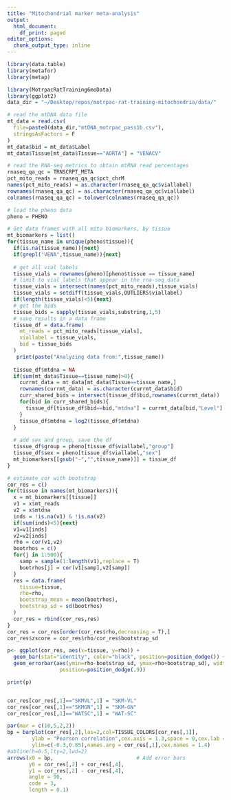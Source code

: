 ```yaml
---
title: "Mitochondrial marker meta-analysis"
output:
  html_document:
    df_print: paged
editor_options:
  chunk_output_type: inline
---
```


```r
library(data.table)
library(metafor)
library(metap)
```


```r
library(MotrpacRatTraining6moData)
library(ggplot2)
data_dir = "~/Desktop/repos/motrpac-rat-training-mitochondria/data/"

# read the mtDNA data file
mt_data = read.csv(
  file=paste0(data_dir,"mtDNA_motrpac_pass1b.csv"),
  stringsAsFactors = F
)
mt_data$bid = mt_data$Label
mt_data$Tissue[mt_data$Tissue=="AORTA"] = "VENACV"

# read the RNA-seq metrics to obtain mtRNA read percentages
rnaseq_qa_qc = TRNSCRPT_META
pct_mito_reads = rnaseq_qa_qc$pct_chrM
names(pct_mito_reads) = as.character(rnaseq_qa_qc$viallabel)
rownames(rnaseq_qa_qc) = as.character(rnaseq_qa_qc$viallabel)
colnames(rnaseq_qa_qc) = tolower(colnames(rnaseq_qa_qc))

# load the pheno data
pheno = PHENO

# Get data frames with all mito biomarkers, by tissue
mt_biomarkers = list()
for(tissue_name in unique(pheno$tissue)){
  if(is.na(tissue_name)){next}
  if(grepl("VENA",tissue_name)){next}
  
  # get all vial labels
  tissue_vials = rownames(pheno)[pheno$tissue == tissue_name]
  # limit to vial labels that appear in the rna-seq data
  tissue_vials = intersect(names(pct_mito_reads),tissue_vials)
  tissue_vials = setdiff(tissue_vials,OUTLIERS$viallabel)
  if(length(tissue_vials)<5){next}
  # get the bids
  tissue_bids = sapply(tissue_vials,substring,1,5)
  # save results in a data frame
  tissue_df = data.frame(
    mt_reads = pct_mito_reads[tissue_vials],
    viallabel = tissue_vials,
    bid = tissue_bids
  )
   print(paste("Analyzing data from:",tissue_name))
   
  tissue_df$mtdna = NA
  if(sum(mt_data$Tissue==tissue_name)>0){
    currmt_data = mt_data[mt_data$Tissue==tissue_name,]
    rownames(currmt_data) = as.character(currmt_data$bid)
    curr_shared_bids = intersect(tissue_df$bid,rownames(currmt_data))
    for(bid in curr_shared_bids){
      tissue_df[tissue_df$bid==bid,"mtdna"] = currmt_data[bid,"Level"]
    }
    tissue_df$mtdna = log2(tissue_df$mtdna)
  }
  
  # add sex and group, save the df
  tissue_df$group = pheno[tissue_df$viallabel,"group"]
  tissue_df$sex = pheno[tissue_df$viallabel,"sex"]
  mt_biomarkers[[gsub("-","",tissue_name)]] = tissue_df
}

# estimate cor with bootstrap
cor_res = c()
for(tissue in names(mt_biomarkers)){
  x = mt_biomarkers[[tissue]]
  v1 = x$mt_reads
  v2 = x$mtdna
  inds = !is.na(v1) & !is.na(v2)
  if(sum(inds)<5){next}
  v1=v1[inds]
  v2=v2[inds]
  rho = cor(v1,v2)
  bootrhos = c()
  for(j in 1:500){
    samp = sample(1:length(v1),replace = T)
    bootrhos[j] = cor(v1[samp],v2[samp])
  }
  res = data.frame(
    tissue=tissue,
    rho=rho,
    bootstrap_mean = mean(bootrhos),
    bootstrap_sd = sd(bootrhos)
  )
  cor_res = rbind(cor_res,res)
}
cor_res = cor_res[order(cor_res$rho,decreasing = T),]
cor_res$zscore = cor_res$rho/cor_res$bootstrap_sd

p<- ggplot(cor_res, aes(x=tissue, y=rho)) + 
  geom_bar(stat="identity", color="black", position=position_dodge()) +
  geom_errorbar(aes(ymin=rho-bootstrap_sd, ymax=rho+bootstrap_sd), width=.2,
                 position=position_dodge(.9)) 

print(p)



```



```r
cor_res[cor_res[,1]=="SKMVL",1] = "SKM-VL"
cor_res[cor_res[,1]=="SKMGN",1] = "SKM-GN"
cor_res[cor_res[,1]=="WATSC",1] = "WAT-SC"

par(mar = c(10,5,2,2))
bp = barplot(cor_res[,2],las=2,col=TISSUE_COLORS[cor_res[,1]],
        ylab = "Pearson correlation",cex.axis = 1.3,space = 0,cex.lab = 1.5,
        ylim=c(-0.3,0.85),names.arg = cor_res[,1],cex.names = 1.4)
#abline(h=0.5,lty=2,lwd=2)
arrows(x0 = bp,                           # Add error bars
       y0 = cor_res[,2] + cor_res[,4],
       y1 = cor_res[,2] - cor_res[,4],
       angle = 90,
       code = 3,
       length = 0.1)
```